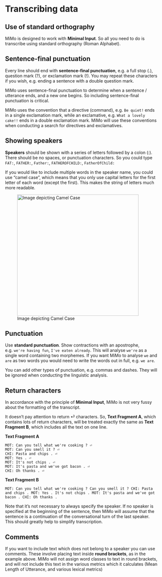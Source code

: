 # Transcribing data

## Use of standard orthography

MiMo is designed to work with **Minimal Input**. So all you need to do is transcribe using standard orthography (Roman Alphabet).

## Sentence-final punctuation

Every line should end with **sentence-final punctuation**, e.g. a full stop (.), question mark (?), or exclamation mark (!). You may repeat these characters if you wish, e.g. ending a sentence with a double question mark.

MiMo uses sentence-final punctuation to determine when a sentence / utterance ends, and a new one begins. So including sentence-final punctuation is critical.

::: {.callout-note}
MiMo uses the convention that a directive (command), e.g. `Be quiet!` ends in a single exclamation mark, while an exclamative, e.g. `What a lovely cake!!` ends in a double exclamation mark. MiMo will use these conventions when conducting a search for directives and exclamatives.
:::


## Showing speakers

**Speakers** should be shown with a series of letters followed by a colon (:). There should be no spaces, or punctuation characters. So you could type `FAT:`, `FATHER:`, `Father:`, `FATHEROFCHILD:`, `FatherOfChild:`

If you would like to include multiple words in the speaker name, you could use "camel case", which means that you only use capital letters for the first letter of each word (except the first). This makes the string of letters much more readable.

![Image depicting Camel Case](camelCase.png){width=400}

## Punctuation

Use **standard punctuation**. Show contractions with an apostrophe, e.g. `we're having fun`, `I've eaten already`. This will analyse `we're` as a single word containing two morphemes. If you want MiMo to analyse `we` and `are` as two words you would need to write the words out in full, e.g. `we are`.

You can add other types of punctuation, e.g. commas and dashes. They will be ignored when conducting the linguistic analysis.

## Return characters

In accordance with the principle of **Minimal Input**, MiMo is not very fussy about the formatting of the transcript.

It doesn't pay attention to return ⏎ characters. So, **Text Fragment A**, which contains lots of return characters, will be treated exactly the same as **Text Fragment B**, which includes all the text on one line.

**Text Fragment A**

```text
MOT: Can you tell what we're cooking ? ⏎ 
MOT: Can you smell it ? ⏎ 
CHI: Pasta and chips . ⏎ 
MOT: Yes . ⏎ 
MOT: It's not chips . ⏎ 
MOT: It's pasta and we've got bacon . ⏎ 
CHI: Oh thanks . ⏎ 
```

**Text Fragment B**

`MOT: Can you tell what we're cooking ? Can you smell it ? CHI: Pasta and chips . MOT: Yes . It's not chips . MOT: It's pasta and we've got bacon . CHI: Oh thanks .`

Note that it's not necessary to always specify the speaker. If no speaker is specified at the beginning of the sentence, then MiMo will assume that the sentence is a continuation of the conversational turn of the last speaker. This should greatly help to simplify transcription.

## Comments

If you want to include text which does not belong to a speaker you can use comments. These involve placing text inside **round brackets**, as in the example above. MiMo will not assign word classes to text in round brackets, and will not include this text in the various metrics which it calculates (Mean Length of Utterance, and various lexical metrics)
